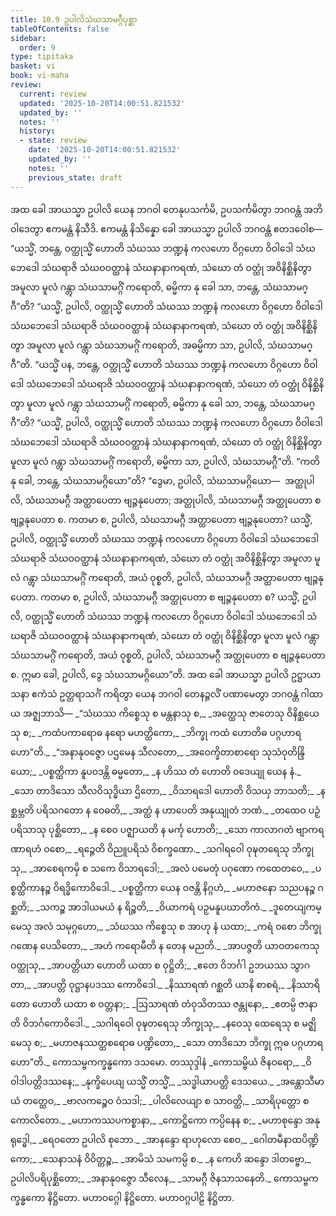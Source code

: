 ```yaml
---
title: 10.9 ဥပါလိသံဃသာမဂ္ဂီပုစ္ဆာ
tableOfContents: false
sidebar:
  order: 9
type: tipitaka
basket: vi
book: vi-maha
review:
  current: review
  updated: '2025-10-20T14:00:51.821532'
  updated_by: ''
  notes: ''
  history:
  - state: review
    date: '2025-10-20T14:00:51.821532'
    updated_by: ''
    notes: ''
    previous_state: draft
---
```



<DynamicBreadcrumb />


<ReviewStatus review={frontmatter.review} showDetails={true} />

<HypothesisAnnotation frontmatter={frontmatter} />

<Division number="476" book="vi-maha" e="ch" v="3" p="508">

<Paragraph number="2021" book="vi-maha">
အထ ခေါ အာယသ္မာ ဥပါလိ ယေန ဘဂဝါ တေနုပသင်္ကမိ, ဥပသင်္ကမိတွာ ဘဂဝန္တံ အဘိဝါဒေတွာ ဧကမန္တံ နိသီဒိ. ဧကမန္တံ နိသိန္နော ခေါ အာယသ္မာ ဥပါလိ ဘဂဝန္တံ ဧတဒဝေါစ—  “ယသ္မိံ, ဘန္တေ, ဝတ္ထုသ္မိံ ဟောတိ သံဃဿ ဘဏ္ဍနံ ကလဟော ဝိဂ္ဂဟော ဝိဝါဒေါ သံဃဘေဒေါ သံဃရာဇိ သံဃဝဝတ္ထာနံ သံဃနာနာကရဏံ, သံဃော တံ ဝတ္ထုံ အဝိနိစ္ဆိနိတွာ အမူလာ မူလံ ဂန္တွာ သံဃသာမဂ္ဂိံ ကရောတိ, ဓမ္မိကာ နု ခေါ သာ, ဘန္တေ, သံဃသာမဂ္ဂီ”တိ? “ယသ္မိံ, ဥပါလိ, ဝတ္ထုသ္မိံ ဟောတိ သံဃဿ ဘဏ္ဍနံ ကလဟော ဝိဂ္ဂဟော ဝိဝါဒေါ သံဃဘေဒေါ သံဃရာဇိ သံဃဝဝတ္ထာနံ သံဃနာနာကရဏံ, သံဃော တံ ဝတ္ထုံ အဝိနိစ္ဆိနိတွာ အမူလာ မူလံ ဂန္တွာ သံဃသာမဂ္ဂိံ ကရောတိ, အဓမ္မိကာ သာ, ဥပါလိ, သံဃသာမဂ္ဂီ”တိ.
</Paragraph>

<Paragraph number="2022" book="vi-maha">
“ယသ္မိံ ပန, ဘန္တေ, ဝတ္ထုသ္မိံ ဟောတိ သံဃဿ ဘဏ္ဍနံ ကလဟော ဝိဂ္ဂဟော ဝိဝါဒေါ သံဃဘေဒေါ သံဃရာဇိ သံဃဝဝတ္ထာနံ သံဃနာနာကရဏံ, သံဃော တံ ဝတ္ထုံ ဝိနိစ္ဆိနိတွာ မူလာ မူလံ ဂန္တွာ သံဃသာမဂ္ဂိံ ကရောတိ, ဓမ္မိကာ နု ခေါ သာ, ဘန္တေ, သံဃသာမဂ္ဂီ”တိ? “ယသ္မိံ, ဥပါလိ, ဝတ္ထုသ္မိံ ဟောတိ သံဃဿ ဘဏ္ဍနံ ကလဟော ဝိဂ္ဂဟော ဝိဝါဒေါ သံဃဘေဒေါ သံဃရာဇိ သံဃဝဝတ္ထာနံ သံဃနာနာကရဏံ, သံဃော တံ ဝတ္ထုံ ဝိနိစ္ဆိနိတွာ မူလာ မူလံ ဂန္တွာ သံဃသာမဂ္ဂိံ ကရောတိ, ဓမ္မိကာ သာ, ဥပါလိ, သံဃသာမဂ္ဂီ”တိ.
</Paragraph>

<Paragraph number="2023" book="vi-maha">
“ကတိ နု ခေါ, ဘန္တေ, သံဃသာမဂ္ဂိယော”တိ? “ဒွေမာ, ဥပါလိ, သံဃသာမဂ္ဂိယော—  အတ္ထုပါလိ, သံဃသာမဂ္ဂီ အတ္ထာပေတာ ဗျဉ္ဇနုပေတာ; အတ္ထုပါလိ, သံဃသာမဂ္ဂီ အတ္ထုပေတာ စ ဗျဉ္ဇနုပေတာ စ. ကတမာ စ, ဥပါလိ, သံဃသာမဂ္ဂီ အတ္ထာပေတာ ဗျဉ္ဇနုပေတာ? ယသ္မိံ, ဥပါလိ, ဝတ္ထုသ္မိံ ဟောတိ သံဃဿ ဘဏ္ဍနံ ကလဟော ဝိဂ္ဂဟော ဝိဝါဒေါ သံဃဘေဒေါ သံဃရာဇိ သံဃဝဝတ္ထာနံ သံဃနာနာကရဏံ, သံဃော တံ ဝတ္ထုံ အဝိနိစ္ဆိနိတွာ အမူလာ မူလံ ဂန္တွာ သံဃသာမဂ္ဂိံ ကရောတိ, အယံ ဝုစ္စတိ, ဥပါလိ, သံဃသာမဂ္ဂီ အတ္ထာပေတာ ဗျဉ္ဇနုပေတာ. ကတမာ စ, ဥပါလိ, သံဃသာမဂ္ဂီ အတ္ထုပေတာ စ ဗျဉ္ဇနုပေတာ စ? ယသ္မိံ, ဥပါလိ, ဝတ္ထုသ္မိံ ဟောတိ သံဃဿ ဘဏ္ဍနံ ကလဟော ဝိဂ္ဂဟော ဝိဝါဒေါ သံဃဘေဒေါ သံဃရာဇိ သံဃဝဝတ္ထာနံ သံဃနာနာကရဏံ, သံဃော တံ ဝတ္ထုံ ဝိနိစ္ဆိနိတွာ မူလာ မူလံ ဂန္တွာ သံဃသာမဂ္ဂိံ ကရောတိ, အယံ ဝုစ္စတိ, ဥပါလိ, သံဃသာမဂ္ဂီ အတ္ထုပေတာ စ ဗျဉ္ဇနုပေတာ စ. ဣမာ ခေါ, ဥပါလိ, ဒွေ သံဃသာမဂ္ဂိယော”တိ.
</Paragraph>

</Division>
<Division number="477" book="vi-maha" e="ch" v="3" p="509">

<Paragraph number="2024" book="vi-maha">
အထ ခေါ အာယသ္မာ ဥပါလိ ဥဋ္ဌာယာသနာ ဧကံသံ ဥတ္တရာသင်္ဂံ ကရိတွာ ယေန ဘဂဝါ တေနဉ္ဇလိံ ပဏာမေတွာ ဘဂဝန္တံ ဂါထာယ အဇ္ဈဘာသိ—
</Paragraph>

<Paragraph number="2025" type="verses" book="vi-maha">
_“သံဃဿ ကိစ္စေသု စ မန္တနာသု စ,_  
_အတ္ထေသု ဇာတေသု ဝိနိစ္ဆယေသု စ;_  
_ကထံပကာရောဓ နရော မဟတ္ထိကော,_  
_ဘိက္ခု ကထံ ဟောတိဓ ပဂ္ဂဟာရဟော”တိ._  

</Paragraph>

<Paragraph number="2026" type="verses" book="vi-maha">
_“အနာနုဝဇ္ဇော ပဌမေန သီလတော,_  
_အဝေက္ခိတာစာရော သုသံဝုတိန္ဒြိယော;_  
_ပစ္စတ္ထိကာ နူပဝဒန္တိ ဓမ္မတော,_  
_န ဟိဿ တံ ဟောတိ ဝဒေယျု ယေန နံ._  

</Paragraph>

<Paragraph number="2027" type="verses" book="vi-maha">
_သော တာဒိသော သီလဝိသုဒ္ဓိယာ ဌိတော,_  
_ဝိသာရဒေါ ဟောတိ ဝိသယှ ဘာသတိ;_  
_နစ္ဆမ္ဘတိ ပရိသဂတော န ဝေဓတိ,_  
_အတ္ထံ န ဟာပေတိ အနုယျုတံ ဘဏံ._  

</Paragraph>

<Paragraph number="2028" type="verses" book="vi-maha">
_တထေဝ ပဉှံ ပရိသာသု ပုစ္ဆိတော,_  
_န စေဝ ပဇ္ဈာယတိ န မင်္ကု ဟောတိ;_  
_သော ကာလာဂတံ ဗျာကရဏာရဟံ ဝစော,_  
_ရဉ္ဇေတိ ဝိညူပရိသံ ဝိစက္ခဏော._  

</Paragraph>

<Paragraph number="2029" type="verses" book="vi-maha">
_သဂါရဝေါ ဝုဍ္ဎတရေသု ဘိက္ခုသု,_  
_အာစေရကမှိ စ သကေ ဝိသာရဒေါ;_  
_အလံ ပမေတုံ ပဂုဏော ကထေတဝေ,_  
_ပစ္စတ္ထိကာနဉ္စ ဝိရဒ္ဓိကောဝိဒေါ._  

</Paragraph>

<Paragraph number="2030" type="verses" book="vi-maha">
_ပစ္စတ္ထိကာ ယေန ဝဇန္တိ နိဂ္ဂဟံ,_  
_မဟာဇနော သညပနဉ္စ ဂစ္ဆတိ;_  
_သကဉ္စ အာဒါယမယံ န ရိဉ္စတိ,_  
_ဝိယာကရံ ပဉှမနူပဃာတိကံ._  

</Paragraph>

<Paragraph number="2031" type="verses" book="vi-maha">
_ဒူတေယျကမ္မေသု အလံ သမုဂ္ဂဟော,_  
_သံဃဿ ကိစ္စေသု စ အာဟု နံ ယထာ;_  
_ကရံ ဝစော ဘိက္ခုဂဏေန ပေသိတော,_  
_အဟံ ကရောမီတိ န တေန မညတိ._  

</Paragraph>

<Paragraph number="2032" type="verses" book="vi-maha">
_အာပဇ္ဇတိ ယာဝတကေသု ဝတ္ထုသု,_  
_အာပတ္တိယာ ဟောတိ ယထာ စ ဝုဋ္ဌိတိ;_  
_ဧတေ ဝိဘင်္ဂါ ဥဘယဿ သွာဂတာ,_  
_အာပတ္တိ ဝုဋ္ဌာနပဒဿ ကောဝိဒေါ._  

</Paragraph>

<Paragraph number="2033" type="verses" book="vi-maha">
_နိဿာရဏံ ဂစ္ဆတိ ယာနိ စာစရံ,_  
_နိဿာရိတော ဟောတိ ယထာ စ ဝတ္တနာ;_  
_ဩသာရဏံ တံဝုသိတဿ ဇန္တုနော,_  
_ဧတမ္ပိ ဇာနာတိ ဝိဘင်္ဂကောဝိဒေါ._  

</Paragraph>

<Paragraph number="2034" type="verses" book="vi-maha">
_သဂါရဝေါ ဝုဍ္ဎတရေသု ဘိက္ခုသု,_  
_နဝေသု ထေရေသု စ မဇ္ဈိမေသု စ;_  
_မဟာဇနဿတ္ထစရောဓ ပဏ္ဍိတော,_  
_သော တာဒိသော ဘိက္ခု ဣဓ ပဂ္ဂဟာရဟော”တိ._  


</Paragraph>
</Division>

<Paragraph number="2035" type="center" book="vi-maha">
ကောသမ္ဗကက္ခန္ဓကော ဒသမော.



</Paragraph>

<Paragraph number="2036" type="center" book="vi-maha">
တဿုဒ္ဒါနံ


</Paragraph>

<Paragraph number="2037" type="verses" book="vi-maha">
_ကောသမ္ဗိယံ ဇိနဝရော,_  
_ဝိဝါဒါပတ္တိဒဿနေ;_  
_နုက္ခိပေယျ ယသ္မိံ တသ္မိံ,_  
_သဒ္ဓါယာပတ္တိ ဒေသယေ._  

</Paragraph>

<Paragraph number="2038" type="verses" book="vi-maha">
_အန္တောသီမာယံ တတ္ထေဝ,_  
_ဗာလကဉ္စေဝ ဝံသဒါ;_  
_ပါလိလေယျာ စ သာဝတ္ထိ,_  
_သာရိပုတ္တော စ ကောလိတော._  

</Paragraph>

<Paragraph number="2039" type="verses" book="vi-maha">
_မဟာကဿပကစ္စာနာ,_  
_ကောဋ္ဌိကော ကပ္ပိနေန စ;_  
_မဟာစုန္ဒော အနုရုဒ္ဓေါ,_  
_ရေဝတော ဥပါလိ စုဘော._  

</Paragraph>

<Paragraph number="2040" type="verses" book="vi-maha">
_အာနန္ဒော ရာဟုလော စေဝ,_  
_ဂေါတမီနာထပိဏ္ဍိကော;_  
_သေနာသနံ ဝိဝိတ္တဉ္စ,_  
_အာမိသံ သမကမ္ပိ စ._  

</Paragraph>

<Paragraph number="2041" type="verses" book="vi-maha">
_န ကေဟိ ဆန္ဒော ဒါတဗ္ဗော,_  
ဥပါလိပရိပုစ္ဆိတော;_  
_အနာနုဝဇ္ဇော သီလေန,_  
_သာမဂ္ဂီ ဇိနသာသနေတိ._  


</Paragraph>

<Paragraph number="2042" type="center" book="vi-maha">
ကောသမ္ဗကက္ခန္ဓကော နိဋ္ဌိတော.



</Paragraph>

<Paragraph number="2043" type="center" book="vi-maha">
မဟာဝဂ္ဂေါ နိဋ္ဌိတော.



</Paragraph>

<Paragraph number="2044" type="center" book="vi-maha">
မဟာဝဂ္ဂပါဠိ နိဋ္ဌိတာ.
</Paragraph>